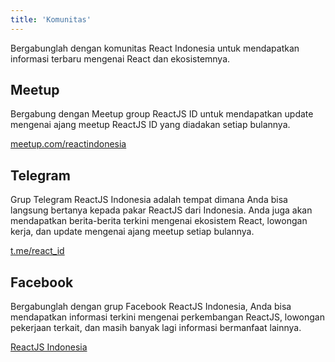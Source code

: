 ```yaml
---
title: 'Komunitas'
---
```


Bergabunglah dengan komunitas React Indonesia untuk mendapatkan informasi terbaru mengenai React dan ekosistemnya.

## Meetup

Bergabung dengan Meetup group ReactJS ID untuk mendapatkan update mengenai ajang meetup ReactJS ID yang diadakan setiap bulannya.

[meetup.com/reactindonesia](https://www.meetup.com/reactindonesia/)

## Telegram

Grup Telegram ReactJS Indonesia adalah tempat dimana Anda bisa langsung bertanya kepada pakar ReactJS dari Indonesia. Anda juga akan mendapatkan berita-berita terkini mengenai ekosistem React, lowongan kerja, dan update mengenai ajang meetup setiap bulannya.

[t.me/react_id](https://t.me/react_id)

## Facebook

Bergabunglah dengan grup Facebook ReactJS Indonesia, Anda bisa mendapatkan informasi terkini mengenai perkembangan ReactJS, lowongan pekerjaan terkait, dan masih banyak lagi informasi bermanfaat lainnya.

[ReactJS Indonesia](https://www.facebook.com/groups/442974152553174/)
